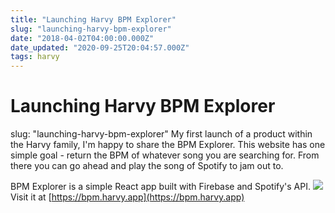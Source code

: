 ```yaml
---
title: "Launching Harvy BPM Explorer"
slug: "launching-harvy-bpm-explorer"
date: "2018-04-02T04:00:00.000Z"
date_updated: "2020-09-25T20:04:57.000Z"
tags: harvy
---
```


# Launching Harvy BPM Explorer

slug: "launching-harvy-bpm-explorer"
My first launch of a product within the Harvy family, I'm happy to share the BPM Explorer. This website has one simple goal - return the BPM of whatever song you are searching for. From there you can go ahead and play the song of Spotify to jam out to.

‍BPM Explorer is a simple React app built with Firebase and Spotify's API.
![](../images/5f1856c4746d7e02885b3e2c_jDahcK1IWC.gif)
Visit it at [https://bpm.harvy.app](https://bpm.harvy.app)
